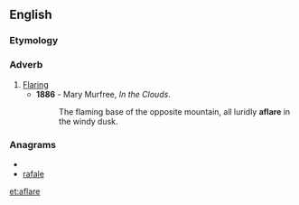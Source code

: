 ==English==

===Etymology===
{{prefix|a|flare}}

===Adverb===
{{en-adv}}

# [[flare|Flaring]]
#* '''1886''' - Mary Murfree, ''In the Clouds''.
#*: The flaming base of the opposite mountain, all luridly '''aflare''' in the windy dusk.

===Anagrams===
* {{alphagram|aaeflr}}
* [[rafale#English|rafale]]

[[et:aflare]]